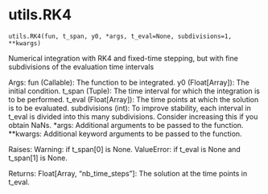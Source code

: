 # utils.RK4 { #updes.utils.RK4 }

`utils.RK4(fun, t_span, y0, *args, t_eval=None, subdivisions=1, **kwargs)`

Numerical integration with RK4 and fixed-time stepping, but with fine subdivisions of the evaluation time intervals

Args:
    fun (Callable): The function to be integrated.
    y0 (Float[Array]): The initial condition.
    t_span (Tuple): The time interval for which the integration is to be performed.
    t_eval (Float[Array]): The time points at which the solution is to be evaluated.
    subdivisions (int): To improve stability, each interval in t_eval is divided into this many subdivisions. Consider increasing this if you obtain NaNs.
    *args: Additional arguments to be passed to the function.
    **kwargs: Additional keyword arguments to be passed to the function.

Raises:
    Warning: if t_span[0] is None.
    ValueError: if t_eval is None and t_span[1] is None.

Returns:
    Float[Array, "nb_time_steps"]: The solution at the time points in t_eval.